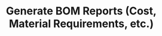 ---
title: "Generate BOM Reports (Cost, Material Requirements, etc.)"
description: "Description of your new file."
---